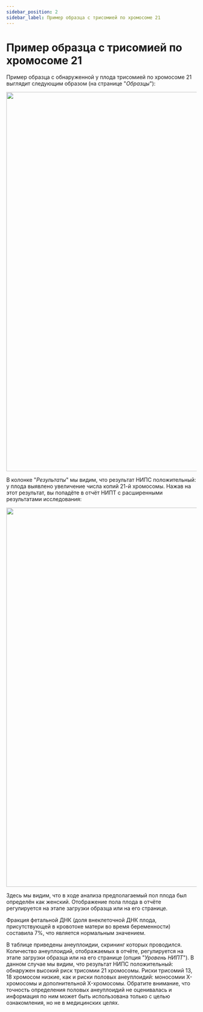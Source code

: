 ```yaml
---
sidebar_position: 2
sidebar_label: Пример образца с трисомией по хромосоме 21
---
```


# Пример образца с трисомией по хромосоме 21

Пример образца с обнаруженной у плода трисомией по хромосоме 21 выглядит следующим
образом (на странице "*Образцы*"):

<p align="center">
<img src={require('/img/rus/t21.png').default} width="1000"/>
</p>

В колонке "*Результаты*" мы видим, что результат НИПС положительный: у плода выявлено увеличение числа копий
21-й хромосомы. Нажав на этот результат, вы попадёте в отчёт НИПТ с расширенными результатами исследования:

<p align="center">
<img src={require('/img/rus/t21_result.png').default} width="1000"/>
</p>

Здесь мы видим, что в ходе анализа предполагаемый пол плода был определён как женский. Отображение пола
плода в отчёте регулируется на этапе загрузки образца или на его странице.

Фракция фетальной ДНК (доля внеклеточной ДНК плода, присутствующей в
кровотоке матери во время беременности) составила 7%, что является нормальным значением.

В таблице приведены анеуплоидии, скрининг которых проводился. Количество анеуплоидий, отображаемых в отчёте,
регулируется на этапе загрузки образца или на его странице (опция "*Уровень НИПТ*"). В данном случае мы видим,
что результат НИПС положительный: обнаружен высокий риск трисомии 21 хромосомы. Риски трисомий 13, 18
хромосом низкие, как и риски половых анеуплоидий: моносомии X-хромосомы и дополнительной X-хромосомы.
Обратите внимание, что точность определения половых анеуплоидий не оценивалась и информация по ним может
быть использована только с целью ознакомления, но не в медицинских целях.
